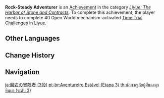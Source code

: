 {{Achievement Infobox
|title        = Rock-Steady Adventurer
|id           = 80055
|order id     = 0055
|category     = Liyue: The Harbor of Stone and Contracts
|description  = Complete 40 Open World mechanism-activated [[Time Trial Challenge]]s in [[Liyue]] ([[The Chasm]] is counted separately).
|requirements = 
|primogems    = 20
|tracking     = Tracks the amount of Open World mechanism-activated Time Trial Challenges found in Liyue.
|topic        = Time Trial Challenges
|set          = Rock-Steady Adventurer
|tier         = 3
|tiers_total  = 3
}}
'''Rock-Steady Adventurer''' is an [[Achievement]] in the category ''[[Liyue: The Harbor of Stone and Contracts]]''. To complete this achievement, the player needs to complete 40 Open World mechanism-activated [[Time Trial Challenge]]s in Liyue.
<!--
==Trivia==

==Video Guides==
{{EVT
|video1   = 
|caption1 = 
}}
-->
==Other Languages==
{{Transclude|Rock-Steady Adventurer|Other Languages}}

==Change History==
{{Change History|1.0}}
<!--
==References==
{{Reflist}}
-->
==Navigation==
{{Achievement Navbox}}

[[ja:磐岩の冒険者 (3段)]]
[[pt-br:Aventureiro Estável (Etapa 3)]]
[[th:นักผจญภัยผู้มั่นคงดุจหินผา (ระดับ 3)]]